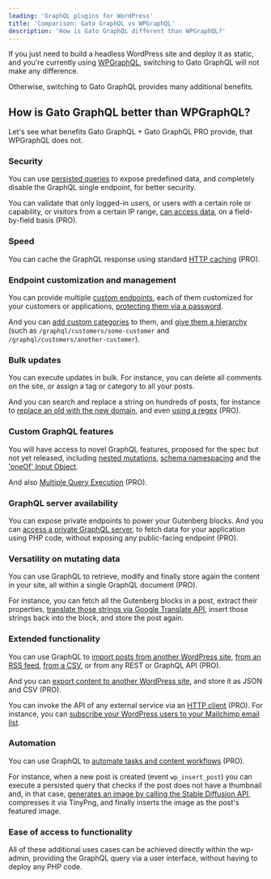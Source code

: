 ```yaml
---
leading: 'GraphQL plugins for WordPress'
title: 'Comparison: Gato GraphQL vs WPGraphQL'
description: 'How is Gato GraphQL different than WPGraphQL?'
---
```


If you just need to build a headless WordPress site and deploy it as static, and you're currently using [WPGraphQL](https://www.wpgraphql.com), switching to Gato GraphQL will not make any difference.

Otherwise, switching to Gato GraphQL provides many additional benefits.

## How is Gato GraphQL better than WPGraphQL?

Let's see what benefits Gato GraphQL + Gato GraphQL PRO provide, that WPGraphQL does not.

### Security

You can use [persisted queries](/features/persisted-queries) to expose predefined data, and completely disable the GraphQL single endpoint, for better security.

You can validate that only logged-in users, or users with a certain role or capability, or visitors from a certain IP range, [can access data](/features/access-control), on a field-by-field basis (PRO).

### Speed

You can cache the GraphQL response using standard [HTTP caching](/features/http-caching) (PRO).

### Endpoint customization and management

You can provide multiple [custom endpoints](/features/custom-endpoints), each of them customized for your customers or applications, [protecting them via a password](/features/public-private-and-password-protected-endpoints).

And you can [add custom categories](/features/endpoint-management) to them, and [give them a hierarchy](/features/api-hierarchy) (such as `/graphql/customers/some-customer` and `/graphql/customers/another-customer`).

### Bulk updates

You can execute updates in bulk. For instance, you can delete all comments on the site, or assign a tag or category to all your posts.

And you can search and replace a string on hundreds of posts, for instance to [replace an old with the new domain](/library/replace-the-old-domain-with-a-new-domain-in-all-posts), and even [using a regex](/library/regex-search-and-replace-multiple-strings-in-all-posts) (PRO).

### Custom GraphQL features

You will have access to novel GraphQL features, proposed for the spec but not yet released, including [nested mutations](/features/nested-mutations), [schema namespacing](/features/schema-namespacing) and the ['oneOf' Input Object](/features/oneof-input-object).

And also [Multiple Query Execution](/features/multiple-query-execution) (PRO).

### GraphQL server availability

You can expose private endpoints to power your Gutenberg blocks. And you can [access a private GraphQL server](/extensions/internal-graphql-server), to fetch data for your application using PHP code, without exposing any public-facing endpoint (PRO).

### Versatility on mutating data

You can use GraphQL to retrieve, modify and finally store again the content in your site, all within a single GraphQL document (PRO).

For instance, you can fetch all the Gutenberg blocks in a post, extract their properties, [translate those strings via Google Translate API](/library/translate-post-gutenberg), insert those strings back into the block, and store the post again.

### Extended functionality

You can use GraphQL to [import posts from another WordPress site](/library/import-post-from-wp-site), [from an RSS feed](/library/import-post-from-wp-rss-feed), [from a CSV](/library/import-posts-from-csv), or from any REST or GraphQL API (PRO).

And you can [export content to another WordPress site](/library/export-post-to-wp-site), and store it as JSON and CSV (PRO).

You can invoke the API of any external service via an [HTTP client](/features/http-client) (PRO). For instance, you can [subscribe your WordPress users to your Mailchimp email list](/library/subscribe-email-on-mailchimp-list).

### Automation

You can use GraphQL to [automate tasks and content workflows](/features/automation) (PRO).

For instance, when a new post is created (event `wp_insert_post`) you can execute a persisted query that checks if the post does not have a thumbnail and, in that case, [generates an image by calling the Stable Diffusion API](/library/generate-an-optimized-post-featured-image-using-stable-diffusion-and-tinypng), compresses it via TinyPng, and finally inserts the image as the post's featured image.

### Ease of access to functionality

All of these additional uses cases can be achieved directly within the wp-admin, providing the GraphQL query via a user interface, without having to deploy any PHP code.
